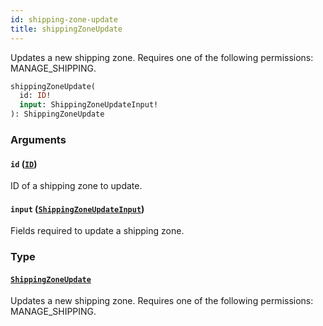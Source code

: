 ```yaml
---
id: shipping-zone-update
title: shippingZoneUpdate
---
```



Updates a new shipping zone. Requires one of the following permissions: MANAGE_SHIPPING.

```graphql
shippingZoneUpdate(
  id: ID!
  input: ShippingZoneUpdateInput!
): ShippingZoneUpdate
```


### Arguments

#### `id` ([`ID`](../../../developer/api-reference/scalars/id))

ID of a shipping zone to update.


#### `input` ([`ShippingZoneUpdateInput`](../../../developer/api-reference/inputs/shipping-zone-update-input))

Fields required to update a shipping zone.


### Type

#### [`ShippingZoneUpdate`](../../../developer/api-reference/objects/shipping-zone-update) 

Updates a new shipping zone. Requires one of the following permissions: MANAGE_SHIPPING.




